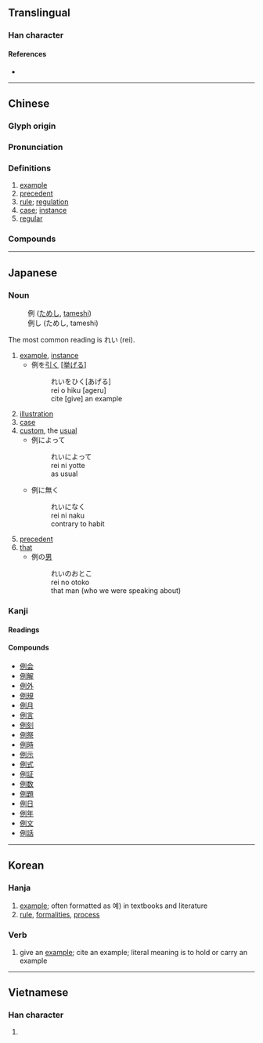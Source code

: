 {{character info/new}}
==Translingual==

===Han character===
{{Han char|rn=9|rad=人|as=06|sn=8|four=22200|canj=OMNN|ids=⿰亻列}}

====References====
* {{Han ref|kx=0101.240|dkj=00587|dj=0215.050|hdz=10146.080|uh=4F8B|ud=20363|bh=A8D2|bd=43218}}

----

==Chinese==
{{zh-forms}}

===Glyph origin===
{{Han etym}}

===Pronunciation===
{{zh-pron
|m=lì
|c=lai6
|mn=qz,tw,xm:lē/zz:lī
|mc=y
|oc=y
|ma=
|cat=n,a
}}

===Definitions===
{{zh-hanzi}}

# [[example]]
# [[precedent]]
# [[rule]]; [[regulation]]
# [[case]]; [[instance]]
# [[regular]]

===Compounds===
{{zh-der|例假|往例|年例|一例|常例|例外|下不為例|例如|常例錢|前例|事例|刊例|例行公事|例會|先例|則例|分例|恆例|姓名條例|慣例|惡例|例子|循例|例行|後不為例|律例|定例|俗例|例言|不成比例|例假日|公例|實例|家例|古例|向例|契文舉例|例貢|例句|圖例|國際慣例|品例|例證|史無前例|反比例|例規|例監|判例|凡例|例題|按分比例|有例可援|破例|成例|比例尺|按例|案例|文例|病例|條例|格於成例|禁例|示例|法例|易例|正比例|打破慣例|發凡舉例|戰例|特例|照例話|攀例|沿例|照例|比例|援例|開先例|諸如此例|老例|罰例|舉例發凡|開例|釋例|變例|舉例|範例|通例|體例|違例|金石例|義例|配分比例|譜例|舊例}}

----

==Japanese==

===Noun===
{{ja-noun|れい}}

: 例 ([[ためし]], [[tameshi]])
: 例し (ためし, tameshi)

The most common reading is れい (rei).

# [[example]], [[instance]]
#* 例を[[引く]] <nowiki>[</nowiki>[[挙げる]]<nowiki>]</nowiki>
#*: れいをひく[あげる]
#*: rei o hiku [ageru]
#*: cite [give] an example
# [[illustration]]
# [[case]]
# [[custom]], the [[usual]]
#* 例によって
#*: れいによって
#*: rei ni yotte
#*: as usual
#* 例に無く
#*: れいになく
#*: rei ni naku
#*: contrary to habit
# [[precedent]]
# [[that]]
#* 例の[[男]]
#*: れいのおとこ
#*: rei no otoko
#*: that man (who we were speaking about)

===Kanji===
{{ja-kanji|grade=4|rs=人06}}

====Readings====
{{ja-readings
|goon=れ
|kanon=れい
|on=れつ
|kun=たと-える, たぐい-, ためし-
}}

====Compounds====
* [[例会]]
* [[例解]]
* [[例外]]
* [[例規]]
* [[例月]]
* [[例言]]
* [[例刻]]
* [[例祭]]
* [[例時]]
* [[例示]]
* [[例式]]
* [[例証]]
* [[例数]]
* [[例題]]
* [[例日]]
* [[例年]]
* [[例文]]
* [[例話]]

----

==Korean==

===Hanja===
{{ko-hanja|hangeul=[[례]]>[[예]]|eumhun=|rv=rye>ye|mr=rye>ye|y=lye>ye}}

# [[example]]; often formatted as 예) in textbooks and literature
# [[rule]], [[formalities]], [[process]]

===Verb===
{{ko-noun|hj|hangeul=예를 들다}}
# give an [[example]]; cite an example; literal meaning is to hold or carry an example
#: {{ko-usex|예를 들어, 삼 더하기 삼은 구다.|for example, three plus three is nine.}}
----

==Vietnamese==

===Han character===
{{vi-hantu|lệ|rs=人06}}

# {{defn|lang=vi|sort=人06}}